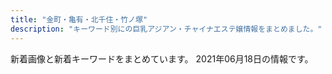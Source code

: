 ```yaml
---
title: "金町・亀有・北千住・竹ノ塚"
description: "キーワード別にの巨乳アジアン・チャイナエステ嬢情報をまとめました。"
---
```


新着画像と新着キーワードをまとめています。
2021年06月18日の情報です。

<DmmAffiliateIns />
<KeywordTable
  shops={
    [
    {
        "keywords": {
            "91": 1,
            "G": 1,
            "84": 1,
            "E": 2,
            "C": 4,
            "90": 3,
            "89": 1,
            "85": 3
        },
        "url": "http://spring02.est888.com/",
        "img_links": [
            "http://spring02.est888.com/css/nav/nav-003.png",
            "http://spring02.est888.com/css/staff/staff01.png",
            "http://spring02.est888.com/css/staff/staff010-a.png",
            "http://spring02.est888.com/css/staff/staff01-a.png",
            "http://spring02.est888.com/css/tel.png",
            "http://spring02.est888.com/css/nav/nav-006.png",
            "http://spring02.est888.com/css/staff/staff03.png",
            "http://spring02.est888.com/css/staff/staff0008.png",
            "http://spring02.est888.com/css/staff/staff005-b.png",
            "http://spring02.est888.com/css/staff/staff010-b.png",
            "http://spring02.est888.com/css/staff/staff09-a.png",
            "http://spring02.est888.com/css/top02-left.png",
            "http://spring02.est888.com/css/top003.png",
            "http://spring02.est888.com/css/staff/staff005-a.png",
            "http://spring02.est888.com/css/staff/staff12-b.png",
            "http://spring02.est888.com/css/staff/staff11-b.png",
            "http://spring02.est888.com/css/staff/staff04.png",
            "http://spring02.est888.com/css/nav/nav-002.png",
            "http://spring02.est888.com/css/staff/staff12.png",
            "http://spring02.est888.com/css/staff/staff12-a.png",
            "http://spring02.est888.com/css/staff/staff003-b.png",
            "http://spring02.est888.com/css/staff/staff09-b.png",
            "http://spring02.est888.com/css/staff/staff09.png",
            "http://spring02.est888.com/css/staff/staff01-b.png",
            "http://spring02.est888.com/css/staff/staff008-b.png",
            "http://spring02.est888.com/css/top04.png",
            "http://spring02.est888.com/css/staff/staff11-a.png",
            "http://spring02.est888.com/css/nav/nav-004.png",
            "http://spring02.est888.com/css/staff/staff11.png",
            "http://spring02.est888.com/css/staff/staff03-a.png",
            "http://spring02.est888.com/css/nav/nav-001.png",
            "http://spring02.est888.com/css/nav/nav-005.png",
            "http://spring02.est888.com/css/top01.png",
            "http://spring02.est888.com/css/osusume01.png",
            "http://spring02.est888.com/css/staff/staff005.png",
            "http://spring02.est888.com/css/staff/staff04-a.png",
            "http://spring02.est888.com/css/staff/staff04-b.png",
            "http://spring02.est888.com/css/staff/staff010.png"
        ],
        "name": "Spring-\u30b9\u30d7\u30ea\u30f3\u30b0-",
        "station": "\u7dbe\u702c\u99c5\u897f\u53e3"
    },
    {
        "img_links": [
            "http://esthe-aroma.biz/img/cg041.jpg",
            "http://esthe-aroma.biz/img/acct.jpg",
            "http://esthe-aroma.biz/img/cg05.jpg",
            "http://esthe-aroma.biz/img/m01.jpg",
            "http://esthe-aroma.biz/img/m05a.jpg",
            "http://esthe-aroma.biz/img/cg06.jpg",
            "http://esthe-aroma.biz/img/m06.jpg",
            "http://esthe-aroma.biz/img/cg07.jpg",
            "http://esthe-aroma.biz/img/m03.jpg",
            "http://esthe-aroma.biz/img/fla02.jpg",
            "http://esthe-aroma.biz/img/m01a.jpg",
            "http://esthe-aroma.biz/img/cg03.jpg",
            "http://esthe-aroma.biz/img/cg01.jpg",
            "http://esthe-aroma.biz/img/cg09.jpg",
            "http://esthe-aroma.biz/img/cg101.jpg",
            "http://esthe-aroma.biz/img/m02.jpg",
            "http://esthe-aroma.biz/img/no.png",
            "http://esthe-aroma.biz/img/m02a.jpg",
            "http://esthe-aroma.biz/img/top.jpg",
            "http://esthe-aroma.biz/img/cg02.jpg",
            "http://esthe-aroma.biz/img/tr01.jpg",
            "http://esthe-aroma.biz/img/cg10.jpg",
            "http://esthe-aroma.biz/img/fla01.jpg",
            "http://esthe-aroma.biz/img/ff.jpg",
            "http://esthe-aroma.biz/img/m05.jpg",
            "http://esthe-aroma.biz/img/cg011.jpg",
            "http://esthe-aroma.biz/img/m03a.jpg",
            "http://esthe-aroma.biz/img/syst.jpg",
            "http://esthe-aroma.biz/img/stal.jpg",
            "http://esthe-aroma.biz/img/cg021.jpg",
            "http://esthe-aroma.biz/img/m04.jpg",
            "http://esthe-aroma.biz/img/fla03.jpg",
            "http://esthe-aroma.biz/img/cg04.jpg",
            "http://esthe-aroma.biz/img/tr02.jpg"
        ],
        "station": "JR\u91d1\u753a\u99c5\u5317\u53e3",
        "url": "http://esthe-aroma.biz/",
        "name": "Sakura",
        "keywords": {
            "88": 4,
            "D": 18,
            "86": 14
        }
    },
    {
        "img_links": [
            "http://iyasinobara.oks.bz/images/s_shedule.jpg",
            "http://iyasinobara.oks.bz/images/mobile.jpg",
            "http://iyasinobara.oks.bz/images/room2.jpg",
            "http://iyasinobara.oks.bz/images/s_news.jpg",
            "http://iyasinobara.oks.bz/images/room1.jpg",
            "http://iyasinobara.oks.bz/photos/sites/36/2020/02/2020021401252254.jpg",
            "http://iyasinobara.oks.bz/images/room4.jpg",
            "http://iyasinobara.oks.bz/images/s_staff.jpg",
            "http://iyasinobara.oks.bz/photos/sites/36/2020/11/2020112101523963.jpg",
            "http://iyasinobara.oks.bz/photos/sites/36/2021/06/2021061008395550.jpg",
            "http://iyasinobara.oks.bz/images/room3.jpg",
            "http://iyasinobara.oks.bz/photos/sites/36/2021/03/2021030303232197.jpg",
            "http://iyasinobara.oks.bz/images/top.jpg"
        ],
        "station": "JR\u91d1\u753a\u99c5\u5317\u53e3",
        "name": "\u7652\u3057\u306e\u8594\u8587",
        "url": "http://iyasinobara.oks.bz/",
        "keywords": {
            "F": 5,
            "82": 5,
            "83": 5,
            "90": 5,
            "D": 10,
            "C": 16,
            "85": 5
        }
    },
    {
        "img_links": [
            "https://moon-love.info/images/slider1/03.jpg",
            "https://moon-love.info/staffPhoto/b20200711151214.jpg",
            "https://moon-love.info/images/slider1/02.jpg",
            "https://moon-love.info/uploadfiles/images/campaignIyasiHealCom.jpg",
            "https://moon-love.info/images/slider1/01.jpg",
            "https://moon-love.info/images/mobile.jpg",
            "https://moon-love.info/js/sliderLine/slide_next.png",
            "https://moon-love.info/uploadfiles/Image/image.png",
            "https://moon-love.info/staffPhoto/s20200711151214.jpg",
            "https://moon-love.info/images/noImg.jpg",
            "https://moon-love.info/js/sliderLine/slide_prev.png",
            "https://moon-love.info/images/gallery1.png",
            "https://moon-love.info/staffPhoto/b20200527170611.jpg",
            "https://moon-love.info/images/returnBtn.png",
            "https://moon-love.info/staffPhoto/s20200527170611.jpg"
        ],
        "keywords": {
            "E": 2,
            "D": 1
        },
        "station": "\u5317\u5343\u4f4f\u99c5\u6771\u53e3",
        "name": "\u6cc9\u30fb\u3044\u305a\u307f",
        "url": "https://moon-love.info/"
    },
    {
        "img_links": [
            "http://ayase-ai.jpest.net/uploads//sites/33/2020/12/r4-1.png",
            "http://ayase-ai.jpest.net/uploads//sites/33/2021/01/g1.jpg",
            "http://ayase-ai.jpest.net/uploads//sites/33/2020/11/g1.jpg",
            "http://ayase-ai.jpest.net/uploads//sites/33/2020/11/m-top02-1.jpg",
            "http://ayase-ai.jpest.net/uploads//sites/33/2020/11/g4-225x300.jpg",
            "http://ayase-ai.jpest.net/uploads//sites/33/2020/12/shishu-2.png",
            "http://ayase-ai.jpest.net/uploads//sites/33/2020/12/mobile-1.jpg",
            "http://ayase-ai.jpest.net/uploads//sites/33/2020/11/g1-225x300.jpg",
            "http://ayase-ai.jpest.net/uploads//sites/33/2020/11/g2-225x300.jpg",
            "http://ayase-ai.jpest.net/uploads//sites/33/2020/12/ss.png",
            "http://ayase-ai.jpest.net/uploads//sites/33/2021/01/g1-225x300.jpg",
            "http://ayase-ai.jpest.net/uploads//sites/33/2020/12/r3-1.png",
            "http://ayase-ai.jpest.net/uploads//sites/33/2020/12/main_top.png",
            "http://ayase-ai.jpest.net/uploads//sites/33/2020/12/r2-1.png",
            "http://ayase-ai.jpest.net/uploads//sites/33/2020/12/main_bottom.png",
            "http://ayase-ai.jpest.net/uploads//sites/33/2020/12/r1.png",
            "http://ayase-ai.jpest.net/uploads//sites/33/2020/12/main_bottom-1.png",
            "http://ayase-ai.jpest.net/uploads//sites/33/2020/11/g6.jpg",
            "http://ayase-ai.jpest.net/uploads//sites/33/2020/11/g4.jpg",
            "http://ayase-ai.jpest.net/uploads//sites/33/2020/12/re.jpg",
            "http://ayase-ai.jpest.net/uploads//sites/33/2020/12/ma01-1.jpg",
            "http://ayase-ai.jpest.net/uploads//sites/33/2021/04/g1-225x300.jpg",
            "http://ayase-ai.jpest.net/uploads//sites/33/2020/11/g3-225x300.jpg",
            "http://ayase-ai.jpest.net/uploads//sites/33/2021/04/g1.jpg",
            "http://ayase-ai.jpest.net/uploads//sites/33/2020/11/g3.jpg",
            "http://ayase-ai.jpest.net/uploads//sites/33/2020/11/g6-225x300.jpg",
            "http://ayase-ai.jpest.net/uploads//sites/33/2020/12/main_top-1.png",
            "http://ayase-ai.jpest.net/uploads//sites/33/2020/11/g2.jpg",
            "http://ayase-ai.jpest.net/uploads//sites/33/2020/11/g5.jpg",
            "http://ayase-ai.jpest.net/uploads//sites/33/2020/11/g5-225x300.jpg"
        ],
        "station": "\u7dbe\u702c\u99c5\u6771\u53e3",
        "keywords": {},
        "url": "http://ayase-ai.jpest.net/",
        "name": "\u611b"
    },
    {
        "img_links": [
            "http://www.hi-msg.com/tulip/images/no.png",
            "http://www.hi-msg.com/tulip/images/fla.png",
            "http://www.hi-msg.com/tulip/images/fla-1.png",
            "http://www.hi-msg.com/tulip/images/botton.png",
            "http://www.hi-msg.com/tulip/images/fla-3.png"
        ],
        "name": "Tulip\uff5e\u30c1\u30e5\u30fc\u30ea\u30c3\u30d7",
        "station": "JR\u5357\u5343\u4f4f\u99c5\u5357\u53e3",
        "keywords": {},
        "url": "http://www.hi-msg.com/tulip/"
    },
    {
        "img_links": [
            "http://ningyo-hime.com/js/sliderLine/slide_prev.png",
            "http://ningyo-hime.com/staffPhoto/s20201230174356.jpg",
            "http://ningyo-hime.com/staffPhoto/s20200626161755.jpg",
            "http://ningyo-hime.com/staffPhoto/s20201212104914.jpg",
            "http://ningyo-hime.com/staffPhoto/b20191003141511.jpg",
            "http://ningyo-hime.com/staffPhoto/b20200905132814.jpg",
            "http://ningyo-hime.com/images/slider1/01.jpg",
            "http://ningyo-hime.com/staffPhoto/s20200630134438.jpg",
            "http://ningyo-hime.com/staffPhoto/b20200707192550.jpg",
            "http://ningyo-hime.com/staffPhoto/s20201212112712.jpg",
            "http://ningyo-hime.com/staffPhoto/s20201101082513.jpg",
            "http://ningyo-hime.com/staffPhoto/b20201212104914.jpg",
            "http://ningyo-hime.com/staffPhoto/b20201230174356.jpg",
            "http://ningyo-hime.com/staffPhoto/s20200707192550.jpg",
            "http://ningyo-hime.com/images/gallery1.png",
            "http://ningyo-hime.com/images/returnBtn.png",
            "http://ningyo-hime.com/images/slider1/03.jpg",
            "http://ningyo-hime.com/staffPhoto/s20200905132814.jpg",
            "http://ningyo-hime.com/images/mobile.jpg",
            "http://ningyo-hime.com/staffPhoto/b20200630134438.jpg",
            "http://ningyo-hime.com/js/sliderLine/slide_next.png",
            "http://ningyo-hime.com/staffPhoto/b20201101082513.jpg",
            "http://ningyo-hime.com/staffPhoto/b20200626161755.jpg",
            "http://ningyo-hime.com/uploadfiles/Image/campaignNingyoHimeCom2.jpg",
            "http://ningyo-hime.com/staffPhoto/b20201212112712.jpg",
            "http://ningyo-hime.com/staffPhoto/s20191003141511.jpg"
        ],
        "name": "\u4eba\u9b5a\u59eb",
        "keywords": {
            "C": 2,
            "D": 5,
            "84": 1
        },
        "url": "http://ningyo-hime.com/",
        "station": "\u7dbe\u702c\u99c5\u6771\u53e3"
    },
    {
        "keywords": {
            "86": 1,
            "F": 1,
            "88": 3,
            "85": 2,
            "D": 3,
            "C": 1,
            "83": 1,
            "E": 2
        },
        "station": "JR\u4e80\u6709\u99c5\u5357\u53e3",
        "url": "https://renren.tyo.cm/",
        "name": "Aroma RenRen",
        "img_links": [
            "https://renren.tyo.cm/images/sp_top.png",
            "https://renren.tyo.cm/images/acc2.jpg",
            "https://renren.tyo.cm/images/acc5.jpg",
            "https://renren.tyo.cm/photos/sites/41/2021/05/2021052004154256.jpg",
            "https://renren.tyo.cm/images/link_nav05.jpg",
            "https://renren.tyo.cm/photos/sites/41/2021/05/2021052004155091.jpg",
            "https://renren.tyo.cm/images/tit_pick.png",
            "https://renren.tyo.cm/images/acc4.jpg",
            "https://renren.tyo.cm/photos/sites/41/2021/05/2021052004153875.jpg",
            "https://renren.tyo.cm/photos/sites/41/2021/05/2021052004155822.jpg",
            "https://renren.tyo.cm/images/staff02.png",
            "https://renren.tyo.cm/images/acc1.jpg",
            "https://renren.tyo.cm/images/link_nav03.jpg",
            "https://renren.tyo.cm/photos/sites/41/2021/05/2021052004154611.jpg",
            "https://renren.tyo.cm/images/acc6.jpg",
            "https://renren.tyo.cm/images/staff01.png",
            "https://renren.tyo.cm/images/link_nav02.jpg",
            "https://renren.tyo.cm/images/link_nav04.jpg",
            "https://renren.tyo.cm/images/tit_link.png",
            "https://renren.tyo.cm/images/side_tel.jpg",
            "https://renren.tyo.cm/images/top.png",
            "https://renren.tyo.cm/images/side_mobile.jpg",
            "https://renren.tyo.cm/images/link_nav06.jpg",
            "https://renren.tyo.cm/images/link_nav01.jpg",
            "https://renren.tyo.cm/images/acc3.jpg",
            "https://renren.tyo.cm/images/tit_new.png",
            "https://renren.tyo.cm/photos/sites/41/2021/05/202105200415347.jpg",
            "https://renren.tyo.cm/images/end.png",
            "https://renren.tyo.cm/photos/sites/41/2021/05/2021052004155498.jpg"
        ]
    },
    {
        "name": "\u30e9\u30c3\u30ad\u30fc\u30b9\u30bf\u30fc",
        "keywords": {
            "D": 12,
            "C": 13,
            "86": 4,
            "87": 8
        },
        "url": "http://www.luckystar.esturl.com/",
        "img_links": [
            "http://www.luckystar.esturl.com/files/001.jpg",
            "http://www.luckystar.esturl.com/files/005-03.jpg",
            "http://www.luckystar.esturl.com/files/006.jpg",
            "http://www.luckystar.esturl.com/files/003.jpg",
            "http://www.luckystar.esturl.com/images/slider/1.jpg",
            "http://www.luckystar.esturl.com/files/007-03.jpg",
            "http://www.luckystar.esturl.com/files/007.jpg",
            "http://www.luckystar.esturl.com/files/002-02.jpg",
            "http://www.luckystar.esturl.com/files/005.jpg",
            "http://www.luckystar.esturl.com/files/006-02.jpg",
            "http://www.luckystar.esturl.com/img/tel.png",
            "http://www.luckystar.esturl.com/files/001-03.jpg",
            "http://www.luckystar.esturl.com/img/pickup.jpg",
            "http://www.luckystar.esturl.com/img/ttl_info.png",
            "http://www.luckystar.esturl.com/images/slider/3.jpg",
            "http://www.luckystar.esturl.com/files/006-03.jpg",
            "http://www.luckystar.esturl.com/files/001-02.jpg",
            "http://www.luckystar.esturl.com/img/goback.jpg",
            "http://www.luckystar.esturl.com/files/003-03.jpg",
            "http://www.luckystar.esturl.com/files/007-02.jpg",
            "http://www.luckystar.esturl.com/img/btn_blog.png",
            "http://www.luckystar.esturl.com/files/002-03.jpg",
            "http://www.luckystar.esturl.com/img/ttl_news.png",
            "http://www.luckystar.esturl.com/images/slider/2.jpg",
            "http://www.luckystar.esturl.com/files/002.jpg",
            "http://www.luckystar.esturl.com/files/003-02.jpg",
            "http://www.luckystar.esturl.com/files/005-02.jpg"
        ],
        "station": "JR\u4e80\u6709\u99c5\u5317\u53e3"
    },
    {
        "name": "\u96c5",
        "keywords": {
            "D": 6
        },
        "station": "JR\u91d1\u753a\u99c5\u5317\u53e3",
        "url": "http://esthe-massage.pink/",
        "img_links": [
            "http://esthe-massage.pink/images/cg3.jpg",
            "http://esthe-massage.pink/images/tb1.png",
            "http://esthe-massage.pink/images/compaign.jpg",
            "http://esthe-massage.pink/images/newface.jpg",
            "http://esthe-massage.pink/sp/images/teline.png",
            "http://esthe-massage.pink/sp/images/cg9.jpg",
            "http://esthe-massage.pink/sp/images/cg6.jpg",
            "http://esthe-massage.pink/images/line2.jpg",
            "http://esthe-massage.pink/sp/images/cg2.jpg",
            "http://esthe-massage.pink/images/top.png",
            "http://esthe-massage.pink/images/aboutus.jpg",
            "http://esthe-massage.pink/images/cg7.jpg",
            "http://esthe-massage.pink/images/cg2.jpg",
            "http://esthe-massage.pink/sp/images/tel.png",
            "http://esthe-massage.pink/sp/images/cg7.jpg",
            "http://esthe-massage.pink/images/staff_s.jpg",
            "http://esthe-massage.pink/images/pick.jpg",
            "http://esthe-massage.pink/images/staff_tit.jpg",
            "http://esthe-massage.pink/images/bb.png",
            "http://esthe-massage.pink/sp/images/top-img01.png",
            "http://esthe-massage.pink/sp/images/cg1.jpg",
            "http://esthe-massage.pink/images/cg1.jpg",
            "http://esthe-massage.pink/images/line.jpg",
            "http://esthe-massage.pink/images/end3.png",
            "http://esthe-massage.pink/sp/images/cg3.jpg",
            "http://esthe-massage.pink/sp/images/telb.png",
            "http://esthe-massage.pink/images/cg6.jpg",
            "http://esthe-massage.pink/images/cg9.jpg",
            "http://esthe-massage.pink/images/news.jpg",
            "http://esthe-massage.pink/images/mobile.jpg",
            "http://esthe-massage.pink/images/mobile1.jpg",
            "http://esthe-massage.pink/images/tb.png"
        ]
    },
    {
        "img_links": [
            "http://spring.est888.com/css/nav/nav-002.png",
            "http://spring.est888.com/css/staff/staff004.png",
            "http://spring.est888.com/css/staff/staff14-b.png",
            "http://spring.est888.com/css/top0000000003.jpg",
            "http://spring.est888.com/css/staff/staff17.png",
            "http://spring.est888.com/css/staff/staff010-a.png",
            "http://spring.est888.com/css/staff/staff010.png",
            "http://spring.est888.com/css/staff/staff14-a.png",
            "http://spring.est888.com/css/staff/staff001-a.png",
            "http://spring.est888.com/css/tel.png",
            "http://spring.est888.com/css/staff/staff012-a.png",
            "http://spring.est888.com/css/staff/staff16.png",
            "http://spring.est888.com/css/staff/staff0010-b.png",
            "http://spring.est888.com/css/nav/nav-003.png",
            "http://spring.est888.com/css/staff/staff012.png",
            "http://spring.est888.com/css/staff/staff001.png",
            "http://spring.est888.com/css/staff/staff16-a.png",
            "http://spring.est888.com/css/staff/staff14.png",
            "http://spring.est888.com/css/nav/nav-004.png",
            "http://spring.est888.com/css/staff/staff0005-a.png",
            "http://spring.est888.com/css/staff/staff004-b.png",
            "http://spring.est888.com/css/staff/staff17-a.png",
            "http://spring.est888.com/css/staff/staff17-b.png",
            "http://spring.est888.com/css/nav/nav-001.png",
            "http://spring.est888.com/css/staff/staff004-a.png",
            "http://spring.est888.com/css/nav/nav-006.png",
            "http://spring.est888.com/css/staff/staff16-b.png",
            "http://spring.est888.com/css/staff/staff13-a.png",
            "http://spring.est888.com/css/staff/staff13.png",
            "http://spring.est888.com/css/staff/staff012-b.png",
            "http://spring.est888.com/css/staff/staff001-b.png",
            "http://spring.est888.com/css/staff/staff11-b.png",
            "http://spring.est888.com/css/staff/staff11-a.png",
            "http://spring.est888.com/css/nav/nav-005.png",
            "http://spring.est888.com/css/staff/staff11.png",
            "http://spring.est888.com/css/staff/staff0005-b.png",
            "http://spring.est888.com/css/top001.png",
            "http://spring.est888.com/css/staff/staff0005.png"
        ],
        "url": "http://spring.est888.com/",
        "station": "JR\u91d1\u753a\u99c5\u5317\u53e3",
        "name": "Spring \uff5e\u30b9\u30d7\u30ea\u30f3\u30b0\uff5e",
        "keywords": {
            "C": 3,
            "85": 2,
            "89": 1,
            "E": 1,
            "91": 1,
            "84": 1,
            "90": 5,
            "D": 3
        }
    },
    {
        "img_links": [
            "http://aroma-heal.com/img/sys1.png",
            "http://aroma-heal.com/staff/mimi/01.jpg",
            "http://aroma-heal.com/img/t-a.jpg",
            "http://aroma-heal.com/staff/aoi/01.jpg",
            "http://aroma-heal.com/img/botton.jpg",
            "http://aroma-heal.com/img/cam.jpg",
            "http://aroma-heal.com/img/pic.jpg",
            "http://aroma-heal.com/img/t-r.jpg",
            "http://aroma-heal.com/img/info.jpg",
            "http://aroma-heal.com/img/sysetc.png",
            "http://aroma-heal.com/img/t-s.jpg",
            "http://aroma-heal.com/img/add.jpg",
            "http://aroma-heal.com/img/tit.jpg",
            "http://aroma-heal.com/staff/yuki/01.jpg",
            "http://aroma-heal.com/img/t-o.jpg",
            "http://aroma-heal.com/img/sys3.png",
            "http://aroma-heal.com/img/adrs.jpg",
            "http://aroma-heal.com/img/sys2.png",
            "http://aroma-heal.com/img/tel.jpg",
            "http://aroma-heal.com/img/sys4.png",
            "http://aroma-heal.com/img/t-t.jpg",
            "http://aroma-heal.com/img/pc.jpg",
            "http://aroma-heal.com/img/paypay.png"
        ],
        "url": "http://aroma-heal.com/",
        "name": "\u7f8e\u5802",
        "keywords": {},
        "station": "JR\u5317\u5343\u4f4f\u99c5\u6771\u53e3"
    },
    {
        "url": "https://white.tyo.cm/",
        "station": "JR\u4e80\u6709\u99c5\u5317\u53e3",
        "keywords": {},
        "img_links": [],
        "name": "W\u30fb\u30db\u30ef\u30a4\u30c8"
    },
    {
        "img_links": [
            "http://iris.este.work/news.jpg",
            "http://iris.este.work/2/uploadimg/1610606533.jpg",
            "http://iris.este.work/sys1.jpg",
            "http://iris.este.work/sys2.jpg",
            "http://iris.este.work/2/uploadimg/1597806778.jpg",
            "http://iris.este.work/2/uploadimg/1604372331.jpg",
            "http://iris.este.work/2/uploadimg/1610606666.jpg",
            "http://iris.este.work/2/uploadimg/1591787978.jpg",
            "http://iris.este.work/2/uploadimg/1587527512.jpg",
            "http://iris.este.work/s1.png",
            "http://iris.este.work/2/uploadimg/1597642441.jpeg",
            "http://iris.este.work/2/uploadimg/1607661251.jpg",
            "http://iris.este.work/head.jpg",
            "http://iris.este.work/int1.png",
            "http://iris.este.work/2/uploadimg/1587527299.jpg",
            "http://iris.este.work/staff_t.jpg",
            "http://iris.este.work/2/uploadimg/1615527059.jpeg"
        ],
        "keywords": {
            "90": 1,
            "84": 1,
            "C": 2,
            "85": 3,
            "87": 1,
            "D": 4,
            "83": 1,
            "E": 2,
            "86": 3
        },
        "name": "IRIS \uff5e\u30a2\u30a4\u30ea\u30b9\uff5e",
        "url": "http://iris.este.work/",
        "station": "JR\u5317\u5343\u4f4f\u99c5\u6771\u53e3"
    },
    {
        "url": "http://kenkounoie-umejima.este88.com/",
        "name": "\u5065\u5eb7\u306e\u5bb6",
        "keywords": {},
        "station": "\u6885\u5cf6\u99c5",
        "img_links": [
            "http://kenkounoie-umejima.este88.com/gals/kiki1.jpg",
            "http://kenkounoie-umejima.este88.com/i/sp02.jpg",
            "http://kenkounoie-umejima.este88.com/images/acc2.jpg",
            "http://kenkounoie-umejima.este88.com/gals/mimi1.jpg",
            "http://kenkounoie-umejima.este88.com/images/acc1.jpg",
            "http://kenkounoie-umejima.este88.com/images/acc4.jpg",
            "http://kenkounoie-umejima.este88.com/images/img3.jpg",
            "http://kenkounoie-umejima.este88.com/gals/ai1.jpg",
            "http://kenkounoie-umejima.este88.com/gals/risa1.jpg",
            "http://kenkounoie-umejima.este88.com/gals/emi1.jpg",
            "http://kenkounoie-umejima.este88.com/gals/rika1.jpg",
            "http://kenkounoie-umejima.este88.com/images/acc3.jpg",
            "http://kenkounoie-umejima.este88.com/images/acc5.jpg",
            "http://kenkounoie-umejima.este88.com/images/img2.jpg",
            "http://kenkounoie-umejima.este88.com/images/qr.jpg",
            "http://kenkounoie-umejima.este88.com/images/img4.jpg",
            "http://kenkounoie-umejima.este88.com/images/info.png",
            "http://kenkounoie-umejima.este88.com/images/img1.jpg",
            "http://kenkounoie-umejima.este88.com/gals/akane1.jpg"
        ]
    },
    {
        "url": "http://www.yurikago-massage.work/",
        "station": "JR\u91d1\u753a\u99c5\u5317\u53e3",
        "img_links": [
            "http://www.yurikago-massage.work/img/sta6.jpg",
            "http://www.yurikago-massage.work/img/st9.jpg",
            "http://www.yurikago-massage.work/img/sta11.jpg",
            "http://www.yurikago-massage.work/img/mo.png",
            "http://www.yurikago-massage.work/img/fla-2.jpg",
            "http://www.yurikago-massage.work/img/st8.jpg",
            "http://www.yurikago-massage.work/img/st11.jpg",
            "http://www.yurikago-massage.work/img/fla-1.jpg",
            "http://www.yurikago-massage.work/img/st6.jpg",
            "http://www.yurikago-massage.work/img/sta8.jpg",
            "http://www.yurikago-massage.work/img/sta9.jpg",
            "http://www.yurikago-massage.work/img/sta7.jpg",
            "http://www.yurikago-massage.work/img/botton.jpg",
            "http://www.yurikago-massage.work/img/sta10.jpg",
            "http://www.yurikago-massage.work/img/st10.jpg",
            "http://www.yurikago-massage.work/img/st09.jpg",
            "http://www.yurikago-massage.work/img/st12.jpg",
            "http://www.yurikago-massage.work/img/st13.jpg",
            "http://www.yurikago-massage.work/img/sta13.jpg",
            "http://www.yurikago-massage.work/img/st7.jpg",
            "http://www.yurikago-massage.work/img/sta12.jpg",
            "http://www.yurikago-massage.work/img/nos.jpg"
        ],
        "name": "\u3086\u308a\u304b\u3054",
        "keywords": {
            "F": 4,
            "87": 4,
            "85": 8,
            "D": 14,
            "C": 15,
            "E": 4,
            "88": 4,
            "86": 6
        }
    },
    {
        "url": "http://manzoku666.ests.jp/",
        "keywords": {},
        "img_links": [],
        "name": "\u82b1\u6d77",
        "station": "JR\u4e80\u6709\u99c5\u5317\u53e3"
    },
    {
        "url": "http://kokoroan.jps.cm/",
        "img_links": [
            "http://kokoroan.jps.cm/photos/sites/31/2021/03/2021032316250291.jpg",
            "http://kokoroan.jps.cm/images/staff_line.jpg",
            "http://kokoroan.jps.cm/photos/sites/31/2021/03/2021032316410890.jpg",
            "http://kokoroan.jps.cm/images/room1.jpg",
            "http://kokoroan.jps.cm/photos/sites/31/2021/04/2021041913212424.jpg",
            "http://kokoroan.jps.cm/photos/sites/31/2021/03/2021032515025450.jpg",
            "http://kokoroan.jps.cm/images/ser4.jpg",
            "http://kokoroan.jps.cm/photos/sites/31/2021/03/2021032515024847.jpg",
            "http://kokoroan.jps.cm/images/ser2.jpg",
            "http://kokoroan.jps.cm/images/room4.jpg",
            "http://kokoroan.jps.cm/images/ser3.jpg",
            "http://kokoroan.jps.cm/images/room2.jpg",
            "http://kokoroan.jps.cm/images/girl-z2.jpg",
            "http://kokoroan.jps.cm/images/room3.jpg",
            "http://kokoroan.jps.cm/images/ser1.jpg",
            "http://kokoroan.jps.cm/images/ser5.jpg",
            "http://kokoroan.jps.cm/photos/sites/31/2021/04/2021041913212572.jpg",
            "http://kokoroan.jps.cm/images/top.jpg",
            "http://kokoroan.jps.cm/images/end.jpg",
            "http://kokoroan.jps.cm/images/mobile.jpg",
            "http://kokoroan.jps.cm/images/mobile2.jpg",
            "http://kokoroan.jps.cm/images/service_line.jpg",
            "http://kokoroan.jps.cm/images/bj3.jpg",
            "http://kokoroan.jps.cm/images/girl-z1.jpg"
        ],
        "keywords": {
            "86": 2,
            "C": 11,
            "D": 3,
            "87": 1
        },
        "name": "\u5922\u306e\u5bb6",
        "station": "\u7af9\u30ce\u585a\u99c5\u6771\u53e3"
    },
    {
        "url": "http://raku.est888.com/",
        "img_links": [
            "http://raku.est888.com/css/nav/nav-002.jpg",
            "http://raku.est888.com/css/staff/staff00001-a.png",
            "http://raku.est888.com/css/staff/staff01-a.png",
            "http://raku.est888.com/css/nav/nav-004.jpg",
            "http://raku.est888.com/css/tel.png",
            "http://raku.est888.com/css/nav/nav-001.jpg",
            "http://raku.est888.com/css/osusume001.jpg",
            "http://raku.est888.com/css/staff/staff0002-a.png",
            "http://raku.est888.com/css/nav/nav-003.jpg",
            "http://raku.est888.com/css/top02-left.png",
            "http://raku.est888.com/css/cam00001.jpg",
            "http://raku.est888.com/css/nav/nav-006.jpg",
            "http://raku.est888.com/css/nav/nav-005.jpg"
        ],
        "station": "JR\u91d1\u753a\u99c5\u5317\u53e3",
        "name": "\u697d",
        "keywords": {
            "C": 2,
            "89": 1,
            "D": 1,
            "87": 2
        }
    },
    {
        "keywords": {
            "87": 12,
            "84": 12,
            "D": 120,
            "86": 48,
            "85": 48
        },
        "name": "\u9e97",
        "url": "http://urara.tyo.cm/",
        "img_links": [
            "http://urara.tyo.cm/photos/sites/5/2020/11/2020112706272440.jpg",
            "http://urara.tyo.cm/photos/sites/5/2020/07/2020072904152344.jpg",
            "http://urara.tyo.cm/photos/sites/5/2020/08/2020082101302071.jpg",
            "http://urara.tyo.cm/images/ico02.png",
            "http://urara.tyo.cm/images/slider02.png",
            "http://urara.tyo.cm/images/tit_info01.png",
            "http://urara.tyo.cm/images/tit_staff01.png",
            "http://urara.tyo.cm/images/slider01.png",
            "http://urara.tyo.cm/photos/sites/5/2020/07/2020072904152438.jpg",
            "http://urara.tyo.cm/images/tit_staff02.png",
            "http://urara.tyo.cm/photos/sites/5/2020/09/2020091508111353.jpg",
            "http://urara.tyo.cm/images/link_nav03.png",
            "http://urara.tyo.cm/photos/sites/5/2021/06/2021060107130435.jpg",
            "http://urara.tyo.cm/images/link_nav04.png",
            "http://urara.tyo.cm/images/link_nav01.png",
            "http://urara.tyo.cm/images/tit_info02.png",
            "http://urara.tyo.cm/photos/sites/5/2020/07/2020072904152581.jpg",
            "http://urara.tyo.cm/images/link_nav06.png",
            "http://urara.tyo.cm/images/top.png",
            "http://urara.tyo.cm/images/pagetop.png",
            "http://urara.tyo.cm/images/link_nav05.png",
            "http://urara.tyo.cm/images/bg_infotit.png",
            "http://urara.tyo.cm/photos/sites/5/2020/07/2020072904152474.jpg",
            "http://urara.tyo.cm/photos/sites/5/2021/06/2021060107130367.jpg",
            "http://urara.tyo.cm/images/slider03.png",
            "http://urara.tyo.cm/photos/sites/5/2021/02/2021021804210413.jpg",
            "http://urara.tyo.cm/images/link_nav02.png"
        ],
        "station": "JR\u91d1\u753a\u99c5\u5317\u53e3"
    },
    {
        "station": "JR\u91d1\u753a\u99c5\u5317\u53e3",
        "keywords": {
            "D": 36,
            "88": 9,
            "89": 9,
            "C": 15,
            "86": 27,
            "90": 9,
            "85": 9,
            "87": 9
        },
        "url": "https://lush.jpn.vin/",
        "img_links": [
            "https://lush.jpn.vin/photos/sites/6/2021/02/2021021804400223.jpg",
            "https://lush.jpn.vin/images/tit_staff.jpg",
            "https://lush.jpn.vin/photos/sites/6/2020/12/2020121402082025.jpg",
            "https://lush.jpn.vin/photos/sites/6/2021/01/2021011906135643.jpg",
            "https://lush.jpn.vin/images/room2.jpg",
            "https://lush.jpn.vin/photos/sites/6/2020/12/2020121402072787.jpg",
            "https://lush.jpn.vin/images/side_mobile.png",
            "https://lush.jpn.vin/photos/sites/6/2020/12/2020121402091934.jpg",
            "https://lush.jpn.vin/images/room3.jpg",
            "https://lush.jpn.vin/images/rb.png",
            "https://lush.jpn.vin/photos/sites/6/2021/01/2021012905303514.jpg",
            "https://lush.jpn.vin/photos/sites/6/2020/12/202012140206371.jpg",
            "https://lush.jpn.vin/images/tit_news.png",
            "https://lush.jpn.vin/images/border-bottom.png",
            "https://lush.jpn.vin/photos/sites/6/2021/05/202105260132415.jpg",
            "https://lush.jpn.vin/images/girl.png",
            "https://lush.jpn.vin/images/room1.jpg",
            "https://lush.jpn.vin/images/top.png",
            "https://lush.jpn.vin/images/end.jpg",
            "https://lush.jpn.vin/images/bg_comend.jpg",
            "https://lush.jpn.vin/images/lb.png",
            "https://lush.jpn.vin/images/room4.jpg",
            "https://lush.jpn.vin/images/tit_pick.jpg"
        ],
        "name": "\u30e9\u30c3\u30b7\u30e5"
    },
    {
        "keywords": {
            "87": 3,
            "86": 3
        },
        "url": "http://esthe-aroma.xyz/",
        "img_links": [
            "http://esthe-aroma.xyz/images/home_002.png",
            "http://esthe-aroma.xyz/images/info.png",
            "http://esthe-aroma.xyz/images/main1.jpg",
            "http://esthe-aroma.xyz/images/header3.png",
            "http://esthe-aroma.xyz/images/main-sp.jpg",
            "http://esthe-aroma.xyz/images/home.png",
            "http://esthe-aroma.xyz/images/link.png",
            "http://esthe-aroma.xyz/images/cg02.jpg",
            "http://esthe-aroma.xyz/images/esthe3.jpg",
            "http://esthe-aroma.xyz/images/staff.png",
            "http://esthe-aroma.xyz/images/esthe1.jpg",
            "http://esthe-aroma.xyz/images/friend.png",
            "http://esthe-aroma.xyz/images/blog_002.png",
            "http://esthe-aroma.xyz/images/esthe2.jpg",
            "http://esthe-aroma.xyz/images/acc.jpg",
            "http://esthe-aroma.xyz/images/clear.png",
            "http://esthe-aroma.xyz/images/cg01.jpg",
            "http://esthe-aroma.xyz/images/gallery.png",
            "http://esthe-aroma.xyz/images/acc1.jpg"
        ],
        "name": "\u5927\u5bb6\u65cf",
        "station": "\u7af9\u30ce\u585a\u99c5\u6771\u53e3"
    },
    {
        "name": "\u7e01",
        "station": "\u897f\u65b0\u4e95\u99c5\u897f\u53e3",
        "img_links": [
            "http://rakuen.ies.fun/images/info.jpg",
            "http://rakuen.ies.fun/images/s3.jpg",
            "http://rakuen.ies.fun/images/s_staff.png",
            "http://rakuen.ies.fun/images/tel.jpg",
            "http://rakuen.ies.fun/images/s_link.png",
            "http://rakuen.ies.fun/photos/sites/40/2021/05/2021053105040766.jpg",
            "http://rakuen.ies.fun/photos/sites/40/2021/05/2021053105040853.jpg",
            "http://rakuen.ies.fun/images/room3.jpg",
            "http://rakuen.ies.fun/photos/sites/40/2021/05/2021053105040626.jpg",
            "http://rakuen.ies.fun/images/room4.jpg",
            "http://rakuen.ies.fun/images/s_news.jpg",
            "http://rakuen.ies.fun/images/room2.jpg",
            "http://rakuen.ies.fun/images/mobile.jpg",
            "http://rakuen.ies.fun/photos/sites/40/2021/05/2021053105040675.jpg",
            "http://rakuen.ies.fun/images/info2.jpg",
            "http://rakuen.ies.fun/images/room1.jpg"
        ],
        "url": "http://rakuen.ies.fun/",
        "keywords": {
            "87": 5,
            "D": 20,
            "83": 5,
            "85": 10
        }
    },
    {
        "img_links": [
            "http://angela.esjp.xyz/girl/6.jpg",
            "http://angela.esjp.xyz/images/newsbg.png",
            "http://angela.esjp.xyz/images/tel_footer.png",
            "http://angela.esjp.xyz/images/staff_bg.png",
            "http://angela.esjp.xyz/images/nophotos.jpg",
            "http://angela.esjp.xyz/images/roomimg/photo02.jpg",
            "http://angela.esjp.xyz/images/mobile_bg.png",
            "http://angela.esjp.xyz/girl/1.jpg",
            "http://angela.esjp.xyz/images/topbg.jpg",
            "http://angela.esjp.xyz/girl/2.jpg",
            "http://angela.esjp.xyz/images/pickup_line.png",
            "http://angela.esjp.xyz/girl/3.jpg",
            "http://angela.esjp.xyz/girl/5.jpg",
            "http://angela.esjp.xyz/girl/4.jpg",
            "http://angela.esjp.xyz/images/roomimg/photo01.jpg"
        ],
        "station": "\u7dbe\u702c\u99c5\u6771\u53e3",
        "url": "http://angela.esjp.xyz/",
        "name": "Angela \u30a2\u30f3\u30b8\u30a7\u30e9",
        "keywords": {}
    },
    {
        "station": "\u7dbe\u702c\u99c5",
        "keywords": {},
        "img_links": [],
        "url": "https://heart-peace.business.site/",
        "name": "heart Peace \uff5e\u30cf\u30fc\u30c8\u30d4\u30fc\u30b9\uff5e"
    },
    {
        "keywords": {
            "\u30bb\u30af\u30b7\u30fc": 4,
            "G": 5
        },
        "station": "\u7dbe\u702c\u99c5\u6771\u53e3",
        "img_links": [
            "http://youfirstesthe.com/upload/girl/img02/img1_0015.jpg",
            "http://youfirstesthe.com/upload/girl/img02/img1_0020.jpg",
            "http://youfirstesthe.com/images/top/ranking02.png",
            "http://youfirstesthe.com/upload/girl/img02/img1_0014.jpg",
            "http://youfirstesthe.com/upload/girl/img03/img2_0029.jpg",
            "http://youfirstesthe.com/upload/girl/img02/img1_0016.jpg",
            "http://youfirstesthe.com/images/top/ranking03.png",
            "http://youfirstesthe.com/images/top/pickup_box.png",
            "http://youfirstesthe.com/upload/girl/img03/img1_0007.jpg",
            "http://youfirstesthe.com/upload/girl/img03/img1_0021.jpg",
            "http://youfirstesthe.com/upload/girl/img02/img1_0027.jpg",
            "http://youfirstesthe.com/upload/girl/img02/img1_0008.jpg",
            "http://youfirstesthe.com/upload/girl/img03/img2_0019.jpg",
            "http://youfirstesthe.com/upload/girl/img03/img3_0020.jpg",
            "http://youfirstesthe.com/upload/girl/img03/img2_0016.jpg",
            "http://youfirstesthe.com/upload/girl/img03/img5_0008.jpg",
            "http://youfirstesthe.com/upload/board/img_1558501433.jpg",
            "http://youfirstesthe.com/images/top/ranking01.png",
            "http://youfirstesthe.com/upload/girl/img02/img1_0003.jpg",
            "http://youfirstesthe.com/images/common/tel.png",
            "http://youfirstesthe.com/images/top/news.png",
            "http://youfirstesthe.com/upload/girl/img03/img3_0007.jpg",
            "http://youfirstesthe.com/upload/girl/img03/img2_0028.jpg",
            "http://youfirstesthe.com/upload/board/img_1601452249.jpg",
            "http://youfirstesthe.com/upload/girl/img03/img1_0026.jpg",
            "http://youfirstesthe.com/upload/girl/img02/img1_0019.jpg",
            "http://youfirstesthe.com/upload/girl/img02/img1_0029.jpg",
            "http://youfirstesthe.com/upload/girl/img03/img1_0029.jpg",
            "http://youfirstesthe.com/upload/girl/img02/img1_0004.jpg",
            "http://youfirstesthe.com/upload/girl/img03/img2_0008.jpg",
            "http://youfirstesthe.com/upload/girl/img02/img1_0007.jpg",
            "http://youfirstesthe.com/upload/girl/img03/img1_0008.jpg",
            "http://youfirstesthe.com/upload/girl/img03/img3_0003.jpg",
            "http://youfirstesthe.com/upload/girl/img03/img3_0008.jpg",
            "http://youfirstesthe.com/upload/board/img_1616074420.jpg",
            "http://youfirstesthe.com/upload/girl/img03/img1_0027.jpg",
            "http://youfirstesthe.com/upload/girl/img03/img1_0016.jpg",
            "http://youfirstesthe.com/upload/girl/img03/img1_0028.jpg",
            "http://youfirstesthe.com/upload/board/img_1555924960.jpg",
            "http://youfirstesthe.com/upload/girl/img03/img2_0014.jpg",
            "http://youfirstesthe.com/upload/girl/img03/img2_0003.jpg",
            "http://youfirstesthe.com/upload/board/img_1600470945.jpg",
            "http://youfirstesthe.com/upload/girl/img02/img1_0026.jpg",
            "http://youfirstesthe.com/upload/girl/img03/img1_0004.jpg",
            "http://youfirstesthe.com/upload/girl/img03/img1_0019.jpg",
            "http://youfirstesthe.com/upload/girl/img03/img1_0003.jpg",
            "http://youfirstesthe.com/upload/girl/img03/img2_0007.jpg",
            "http://youfirstesthe.com/images/common/main_txt_corona.jpg",
            "http://youfirstesthe.com/images/top/list_btn.png",
            "http://youfirstesthe.com/upload/girl/img03/img4_0008.jpg",
            "http://youfirstesthe.com/upload/board/img_1616074473.jpg",
            "http://youfirstesthe.com/upload/girl/img03/img2_0020.jpg",
            "http://youfirstesthe.com/upload/girl/img03/img1_0015.jpg",
            "http://youfirstesthe.com/upload/girl/img02/img1_0021.jpg",
            "http://youfirstesthe.com/upload/girl/img02/img1_0028.jpg",
            "http://youfirstesthe.com/upload/girl/img03/img1_0020.jpg",
            "http://youfirstesthe.com/upload/girl/img03/img1_0014.jpg",
            "http://youfirstesthe.com/upload/girl/img03/img4_0007.jpg"
        ],
        "name": "You First*\u30e6\u30fc\u30d5\u30a1\u30fc\u30b9\u30c8",
        "url": "http://youfirstesthe.com/"
    },
    {
        "url": "http://bananokoi.ies.bz/",
        "keywords": {},
        "img_links": [],
        "station": "\u7dbe\u702c\u99c5\u6771\u53e3",
        "name": "\u82b1\u306e\u604b"
    },
    {
        "name": "\u5065\u6b32",
        "url": "http://www.kenyoku.work/",
        "keywords": {},
        "station": "JR\u91d1\u753a\u99c5\u5317\u53e3",
        "img_links": [
            "http://www.kenyoku.work/images/4.jpg",
            "http://www.kenyoku.work/images/1.jpg",
            "http://www.kenyoku.work/images/head.jpg",
            "http://www.kenyoku.work/images/staff_t.jpg",
            "http://www.kenyoku.work/images/b1.jpg",
            "http://www.kenyoku.work/img/risa1.jpg",
            "http://www.kenyoku.work/images/news.jpg",
            "http://www.kenyoku.work/images/2.jpg",
            "http://www.kenyoku.work/images/s1.png",
            "http://www.kenyoku.work/img/hana1.jpg",
            "http://www.kenyoku.work/images/3.jpg",
            "http://www.kenyoku.work/images/int1.png",
            "http://www.kenyoku.work/images/sys.jpg",
            "http://www.kenyoku.work/images/mobile.jpg",
            "http://www.kenyoku.work/images/b2.jpg",
            "http://www.kenyoku.work/images/int2.png",
            "http://www.kenyoku.work/images/interior_t.jpg",
            "http://www.kenyoku.work/img/ami1.jpg",
            "http://www.kenyoku.work/img/miki1.jpg",
            "http://www.kenyoku.work/images/info.png"
        ]
    },
    {
        "img_links": [
            "http://relax-esthe.tokyo/css/staff/staff05.png",
            "http://relax-esthe.tokyo/css/staff/staff01.png",
            "http://relax-esthe.tokyo/css/staff/staff02.png",
            "http://relax-esthe.tokyo/css/m-top02.jpg",
            "http://relax-esthe.tokyo/css/m-head1.jpg",
            "http://relax-esthe.tokyo/css/m-left.jpg",
            "http://relax-esthe.tokyo/css/staff/staff09.png",
            "http://relax-esthe.tokyo/images/call.png",
            "http://relax-esthe.tokyo/css/m-top-right01.jpg",
            "http://relax-esthe.tokyo/css/staff/staff07.png",
            "http://relax-esthe.tokyo/css/m-top-right04.jpg",
            "http://relax-esthe.tokyo/css/m-yejiao.jpg",
            "http://relax-esthe.tokyo/css/m-top-right03.jpg",
            "http://relax-esthe.tokyo/css/staff/staff06.png",
            "http://relax-esthe.tokyo/css/m-right.jpg",
            "http://relax-esthe.tokyo/css/staff/staff0n.png",
            "http://relax-esthe.tokyo/css/staff/staff03.png",
            "http://relax-esthe.tokyo/css/top-left01.jpg",
            "http://relax-esthe.tokyo/css/m-top-right02.jpg"
        ],
        "name": "Amor-\u30a2\u30e2\u30fc\u30eb-",
        "keywords": {},
        "station": "\u6885\u5cf6\u99c5",
        "url": "http://relax-esthe.tokyo/"
    },
    {
        "img_links": [
            "http://www.maria0228.com/img/mina.jpg",
            "http://www.maria0228.com/img/yuri.jpg",
            "http://www.maria0228.com/img/4.jpg",
            "http://www.maria0228.com/img/ayumi.jpg",
            "http://www.maria0228.com/img/nana.jpg",
            "http://www.maria0228.com/img/1.jpg",
            "http://www.maria0228.com/img/3.jpg",
            "http://www.maria0228.com/img/5.jpg",
            "http://www.maria0228.com/img/danni.jpg",
            "http://www.maria0228.com/img/2.jpg",
            "http://www.maria0228.com/img/7.jpg",
            "http://www.maria0228.com/img/6.jpg",
            "http://www.maria0228.com/img/erika.jpg",
            "http://www.maria0228.com/img/aya.jpg"
        ],
        "name": "\u7652\u3057\u306e\u5bb6",
        "url": "http://www.maria0228.com/",
        "station": "JR\u4e80\u6709\u99c5\u5317\u53e3",
        "keywords": {}
    },
    {
        "img_links": [
            "http://massage-esthe.red/images/staff_images/st7.jpg",
            "http://massage-esthe.red/images/index-1.jpg",
            "http://massage-esthe.red/images/qr.jpg",
            "http://massage-esthe.red/images/staff_images/sta5.jpg",
            "http://massage-esthe.red/images/r3.jpg",
            "http://massage-esthe.red/images/r7.jpg",
            "http://massage-esthe.red/images/slider/slide2s.png",
            "http://massage-esthe.red/images/staff_images/st4.jpg",
            "http://massage-esthe.red/images/r6.jpg",
            "http://massage-esthe.red/images/slider/slide2.png",
            "http://massage-esthe.red/images/r2.jpg",
            "http://massage-esthe.red/images/slider/slide4.png",
            "http://massage-esthe.red/images/an_5_02.jpg",
            "http://massage-esthe.red/images/an_4_01.jpg",
            "http://massage-esthe.red/images/index-2.jpg",
            "http://massage-esthe.red/images/slider/slide3.png",
            "http://massage-esthe.red/images/r4.jpg",
            "http://massage-esthe.red/images/staff_images/sta2.jpg",
            "http://massage-esthe.red/images/staff_images/st1.jpg",
            "http://massage-esthe.red/images/an_1_01.jpg",
            "http://massage-esthe.red/images/slider/slide3s.png",
            "http://massage-esthe.red/images/staff_images/sta1.jpg",
            "http://massage-esthe.red/images/slider/slide1.png",
            "http://massage-esthe.red/images/staff_images/st2.jpg",
            "http://massage-esthe.red/images/an_1_02.jpg",
            "http://massage-esthe.red/images/staff_images/sta9.jpg",
            "http://massage-esthe.red/images/staff_images/st9.jpg",
            "http://massage-esthe.red/images/an_2_01.jpg",
            "http://massage-esthe.red/images/staff_images/st3.jpg",
            "http://massage-esthe.red/images/slider/slide5s.png",
            "http://massage-esthe.red/images/slider/slide5.png",
            "http://massage-esthe.red/images/e.jpg",
            "http://massage-esthe.red/images/slider/slide4s.png",
            "http://massage-esthe.red/images/slider/slide1s.png",
            "http://massage-esthe.red/images/staff_images/st5.jpg",
            "http://massage-esthe.red/images/no.png",
            "http://massage-esthe.red/images/staff_images/sl.png",
            "http://massage-esthe.red/images/an_6_01.jpg",
            "http://massage-esthe.red/images/staff_images/sta3.jpg",
            "http://massage-esthe.red/images/an_6_02.jpg",
            "http://massage-esthe.red/images/an_5_01.jpg",
            "http://massage-esthe.red/images/staff_images/st6.jpg",
            "http://massage-esthe.red/images/an_3_02.jpg",
            "http://massage-esthe.red/images/fbb.jpg",
            "http://massage-esthe.red/images/an_3_01.jpg",
            "http://massage-esthe.red/images/staff_images/sta7.jpg",
            "http://massage-esthe.red/images/line1.jpg",
            "http://massage-esthe.red/images/staff_images/sta6.jpg",
            "http://massage-esthe.red/images/an_4_02.jpg",
            "http://massage-esthe.red/images/r5.jpg",
            "http://massage-esthe.red/images/line.jpg",
            "http://massage-esthe.red/images/staff_images/sta4.jpg",
            "http://massage-esthe.red/images/an_2_02.jpg"
        ],
        "station": "JR\u4e80\u6709\u99c5\u5317\u53e3",
        "url": "http://massage-esthe.red/",
        "name": "BODY RESORT",
        "keywords": {
            "86": 32,
            "C": 2,
            "D": 20
        }
    },
    {
        "name": "\u604b\u4eba\u697d\u5712",
        "station": "JR\u4e80\u6709\u99c5\u5357\u53e3",
        "url": "http://koi.rankuens.com/",
        "keywords": {
            "87": 2,
            "89": 2,
            "E": 2,
            "D": 4,
            "86": 2
        },
        "img_links": [
            "http://koi.rankuens.com/css/staff/staff08.jpg",
            "http://koi.rankuens.com/css/staff/staff10.jpg",
            "http://koi.rankuens.com/css/top004.jpg",
            "http://koi.rankuens.com/css/staff/staff00006.jpg",
            "http://koi.rankuens.com/css/nav/nav05.jpg",
            "http://koi.rankuens.com/css/left.jpg",
            "http://koi.rankuens.com/css/nav/nav03.jpg",
            "http://koi.rankuens.com/css/nav/nav04.jpg",
            "http://koi.rankuens.com/css/staff/staff11-a.jpg",
            "http://koi.rankuens.com/css/top005.jpg",
            "http://koi.rankuens.com/css/nav/nav06.jpg",
            "http://koi.rankuens.com/css/staff/staff11-b.jpg",
            "http://koi.rankuens.com/css/right.jpg",
            "http://koi.rankuens.com/css/staff/staff00005.jpg",
            "http://koi.rankuens.com/css/top00000001.jpg",
            "http://koi.rankuens.com/css/head03.jpg",
            "http://koi.rankuens.com/css/nav/nav01.jpg",
            "http://koi.rankuens.com/css/nav/nav02.jpg",
            "http://koi.rankuens.com/css/staff/staff09.jpg"
        ]
    },
    {
        "img_links": [
            "https://arzt-spa.iest.info/photos/sites/8/2021/05/2021052102074914.jpg",
            "https://arzt-spa.iest.info/images/bjs3.jpg",
            "https://arzt-spa.iest.info/images/acc1.jpg",
            "https://arzt-spa.iest.info/images/acc2.jpg",
            "https://arzt-spa.iest.info/photos/sites/8/2021/05/2021051108091387.jpg",
            "https://arzt-spa.iest.info/images/staff0.jpg",
            "https://arzt-spa.iest.info/photos/sites/8/2021/04/202104290958056.jpg",
            "https://arzt-spa.iest.info/photos/sites/8/2021/04/2021042909585676.jpg",
            "https://arzt-spa.iest.info/images/link_line.jpg",
            "https://arzt-spa.iest.info/photos/sites/8/2021/05/2021052003571283.jpg",
            "https://arzt-spa.iest.info/images/acc3.jpg",
            "https://arzt-spa.iest.info/photos/sites/8/2021/05/2021052102083831.jpg",
            "https://arzt-spa.iest.info/images/girl_bt.jpg",
            "https://arzt-spa.iest.info/images/end.jpg",
            "https://arzt-spa.iest.info/images/staff_line.jpg",
            "https://arzt-spa.iest.info/images/acc6.jpg",
            "https://arzt-spa.iest.info/images/pick.jpg",
            "https://arzt-spa.iest.info/images/mobile.jpg",
            "https://arzt-spa.iest.info/images/acc4.jpg",
            "https://arzt-spa.iest.info/photos/sites/8/2021/05/2021052003571253.jpg",
            "https://arzt-spa.iest.info/images/news.jpg",
            "https://arzt-spa.iest.info/images/top.jpg",
            "https://arzt-spa.iest.info/images/acc5.jpg",
            "https://arzt-spa.iest.info/images/line1.jpg"
        ],
        "keywords": {
            "90": 2,
            "86": 2,
            "88": 4,
            "87": 2,
            "E": 6,
            "83": 4,
            "D": 8
        },
        "name": "Arzt spa\u30fb\u30a2\u30eb\u30c4\u30b9\u30d1",
        "url": "https://arzt-spa.iest.info/",
        "station": "JR\u4e80\u6709\u99c5\u5357\u53e3"
    },
    {
        "station": "\u5800\u5207\u83d6\u84b2\u5712\u99c5",
        "img_links": [
            "https://image.jimcdn.com/app/cms/image/transf/dimension=1080x1024:format=jpg/path/s491738307dab8ed0/image/ie54739bfe4411825/version/1621849495/image.jpg",
            "https://image.jimcdn.com/app/cms/image/transf/dimension=210x1024:format=jpg/path/s491738307dab8ed0/image/i16322469d316d7dd/version/1622963544/image.jpg",
            "https://image.jimcdn.com/app/cms/image/transf/dimension=1080x1024:format=jpg/path/s491738307dab8ed0/image/i0ab0a1b77accb1c7/version/1622889641/image.jpg",
            "https://image.jimcdn.com/app/cms/image/transf/none/path/s491738307dab8ed0/image/iba7a970dbc047ea1/version/1622963325/image.jpg",
            "https://image.jimcdn.com/app/cms/image/transf/none/path/s491738307dab8ed0/image/i5806f8c0fbbca598/version/1417614009/image.jpg",
            "https://image.jimcdn.com/app/cms/image/transf/dimension=960x1024:format=jpg/path/s491738307dab8ed0/image/i8114f4be25f79eef/version/1622963495/image.jpg"
        ],
        "name": "\u541b\u5b89",
        "url": "https://kungangm.jimdofree.com/",
        "keywords": {}
    },
    {
        "name": "\u30b5\u30e9\u30f3",
        "url": "http://kenkohouse.com/",
        "station": "JR\u4e80\u6709\u99c5\u5317\u53e3",
        "keywords": {},
        "img_links": []
    },
    {
        "url": "https://besteste.com/",
        "img_links": [
            "https://besteste.com/images/slider1/01.jpg",
            "https://besteste.com/staffPhoto/s20210617134759.jpg",
            "https://besteste.com/staffPhoto/s20210617134705.jpg",
            "https://besteste.com/staffPhoto/s20210617135051.jpg",
            "https://besteste.com/staffPhoto/s20210617134943.jpg",
            "https://besteste.com/images/returnBtn.png",
            "https://besteste.com/images/mobile.jpg",
            "https://besteste.com/js/sliderLine/slide_next.png",
            "https://besteste.com/staffPhoto/b20210617134905.jpg",
            "https://besteste.com/staffPhoto/b20210617134529.jpg",
            "https://besteste.com/staffPhoto/b20210617134759.jpg",
            "https://besteste.com/images/slider1/03.jpg",
            "https://besteste.com/staffPhoto/s20210617135141.jpg",
            "https://besteste.com/js/sliderLine/slide_prev.png",
            "https://besteste.com/staffPhoto/b20210206174200.jpg",
            "https://besteste.com/staffPhoto/b20210206174329.jpg",
            "https://besteste.com/staffPhoto/b20210617134705.jpg",
            "https://besteste.com/staffPhoto/b20210206174451.jpg",
            "https://besteste.com/staffPhoto/s20210617134529.jpg",
            "https://besteste.com/staffPhoto/b20210206174033.jpg",
            "https://besteste.com/staffPhoto/b20210617134943.jpg",
            "https://besteste.com/staffPhoto/b20210617135141.jpg",
            "https://besteste.com/staffPhoto/b20210206174605.jpg",
            "https://besteste.com/staffPhoto/b20210617135051.jpg",
            "https://besteste.com/staffPhoto/s20210617134905.jpg"
        ],
        "name": "\u685c",
        "keywords": {
            "D": 1,
            "86": 1,
            "C": 1
        },
        "station": "JR\u4e80\u6709\u99c5\u5317\u53e3"
    },
    {
        "url": "http://e-luxury.work/",
        "img_links": [
            "http://e-luxury.work/images/interior_t.jpg",
            "http://e-luxury.work/images/b1.jpg",
            "http://e-luxury.work/images/staff_t.jpg",
            "http://e-luxury.work/img/minami1.jpg",
            "http://e-luxury.work/img/kayo1.jpg",
            "http://e-luxury.work/img/mimi1.jpg",
            "http://e-luxury.work/images/ta.jpg",
            "http://e-luxury.work/img/mina1.jpg",
            "http://e-luxury.work/images/6.jpg",
            "http://e-luxury.work/images/tel.jpg",
            "http://e-luxury.work/img/kayo2.jpg",
            "http://e-luxury.work/images/1.jpg",
            "http://e-luxury.work/images/news.jpg",
            "http://e-luxury.work/images/sys.jpg",
            "http://e-luxury.work/images/3.jpg",
            "http://e-luxury.work/images/4.jpg",
            "http://e-luxury.work/img/yuki1.jpg",
            "http://e-luxury.work/images/mobile.jpg",
            "http://e-luxury.work/img/momoka1.jpg",
            "http://e-luxury.work/images/7.jpg",
            "http://e-luxury.work/images/head.jpg",
            "http://e-luxury.work/img/eri1.jpg",
            "http://e-luxury.work/images/int2.jpg",
            "http://e-luxury.work/images/tt.jpg",
            "http://e-luxury.work/images/2.jpg",
            "http://e-luxury.work/images/5.jpg",
            "http://e-luxury.work/images/int1.jpg"
        ],
        "station": "\u7dbe\u702c\u99c5\u897f\u53e3",
        "keywords": {},
        "name": "Angel"
    },
    {
        "keywords": {
            "D": 12,
            "E": 6
        },
        "url": "https://s-esthe.biz/",
        "station": "\u5343\u4f4f\u5927\u6a4b\u99c5",
        "name": "\u30d0\u30e9\u306e\u7a7a\u9593",
        "img_links": [
            "https://s-esthe.biz/wp-content/uploads/2019/06/345678hito.jpg",
            "https://s-esthe.biz/wp-content/themes/este/img/4.jpg",
            "https://s-esthe.biz/wp-content/uploads/2019/06/651hito.jpg",
            "https://s-esthe.biz/wp-content/uploads/2019/06/23456hito.jpg",
            "https://s-esthe.biz/wp-content/themes/este/img/tel_footer.png",
            "https://s-esthe.biz/wp-content/themes/este/img/3.jpg",
            "https://s-esthe.biz/wp-content/themes/este/img/top-img01a.png",
            "https://s-esthe.biz/wp-content/themes/este/img/top-img02.png",
            "https://s-esthe.biz/wp-content/themes/este/img/top-img01b.png",
            "https://s-esthe.biz/wp-content/uploads/2019/06/47567uhito.jpg",
            "https://s-esthe.biz/wp-content/themes/este/img/tel_header.png",
            "https://s-esthe.biz/wp-content/themes/este/img/2.jpg",
            "https://s-esthe.biz/wp-content/uploads/2021/05/211nss.jpg",
            "https://s-esthe.biz/wp-content/themes/este/img/1.jpg",
            "https://s-esthe.biz/wp-content/themes/este/img/call.png"
        ]
    },
    {
        "img_links": [
            "http://seifukulure.esnavi.work/2/uploadimg/1623198943.jpeg",
            "http://seifukulure.esnavi.work/staff1.jpg",
            "http://seifukulure.esnavi.work/nei3.jpg",
            "http://seifukulure.esnavi.work/6.jpg",
            "http://seifukulure.esnavi.work/s_staff.png",
            "http://seifukulure.esnavi.work/news.png",
            "http://seifukulure.esnavi.work/massage1.png",
            "http://seifukulure.esnavi.work/2/uploadimg/1623199458.jpeg",
            "http://seifukulure.esnavi.work/int2.png",
            "http://seifukulure.esnavi.work/2/uploadimg/1623199126.jpeg",
            "http://seifukulure.esnavi.work/nei_bj3.jpg",
            "http://seifukulure.esnavi.work/2/uploadimg/1623199572.jpeg",
            "http://seifukulure.esnavi.work/s_massage.png",
            "http://seifukulure.esnavi.work/biaoti.jpg",
            "http://seifukulure.esnavi.work/top.png",
            "http://seifukulure.esnavi.work/nei5.jpg",
            "http://seifukulure.esnavi.work/2/uploadimg/1623199012.jpeg",
            "http://seifukulure.esnavi.work/2/uploadimg/1623198856.jpeg",
            "http://seifukulure.esnavi.work/2/uploadimg/1623199286.jpeg",
            "http://seifukulure.esnavi.work/1.png",
            "http://seifukulure.esnavi.work/2.png"
        ],
        "url": "http://seifukulure.esnavi.work/",
        "name": "\u5236\u670d\u306e\u8a98\u60d1",
        "station": "JR\u5317\u5343\u4f4f\u99c5\u897f\u53e3",
        "keywords": {
            "85": 2,
            "90": 2,
            "86": 1,
            "89": 1,
            "88": 1
        }
    },
    {
        "station": "JR\u4e80\u6709\u99c5\u5357\u53e3",
        "img_links": [
            "https://bright.xyz.mn/images/s_face.jpg",
            "https://bright.xyz.mn/images/staff_bj3.jpg",
            "https://bright.xyz.mn/photos/sites/10/2020/07/2020072611535558.jpg",
            "https://bright.xyz.mn/photos/sites/10/2020/08/2020081003373252.jpg",
            "https://bright.xyz.mn/images/1.jpg",
            "https://bright.xyz.mn/images/2.jpg",
            "https://bright.xyz.mn/photos/sites/10/2021/05/2021052003325366.jpg",
            "https://bright.xyz.mn/images/top.png",
            "https://bright.xyz.mn/photos/sites/10/2020/07/202007261153576.jpg",
            "https://bright.xyz.mn/images/s_link.jpg",
            "https://bright.xyz.mn/images/news_bj3.jpg",
            "https://bright.xyz.mn/photos/sites/10/2021/05/2021052101451231.jpg",
            "https://bright.xyz.mn/photos/sites/10/2021/05/2021052101403735.jpg",
            "https://bright.xyz.mn/photos/sites/10/2021/05/2021052101453282-308x411.jpg",
            "https://bright.xyz.mn/images/line.png",
            "https://bright.xyz.mn/photos/sites/10/2020/07/2020072612030016.jpg",
            "https://bright.xyz.mn/photos/sites/10/2021/05/2021052101453282.jpg",
            "https://bright.xyz.mn/images/new.jpg",
            "https://bright.xyz.mn/images/s_pick.png",
            "https://bright.xyz.mn/images/s_therapist.jpg",
            "https://bright.xyz.mn/images/end.png",
            "https://bright.xyz.mn/photos/sites/10/2021/05/202105210145508-308x411.jpg",
            "https://bright.xyz.mn/photos/sites/10/2021/05/202105210145508.jpg",
            "https://bright.xyz.mn/photos/sites/10/2020/08/2020081003373131.jpg",
            "https://bright.xyz.mn/images/mobile.jpg",
            "https://bright.xyz.mn/photos/sites/10/2020/01/2020010607464468.jpg",
            "https://bright.xyz.mn/images/s_news.jpg",
            "https://bright.xyz.mn/photos/sites/10/2021/05/2021052101403735-308x411.jpg"
        ],
        "url": "https://bright.xyz.mn/",
        "keywords": {
            "85": 36,
            "E": 58,
            "86": 18,
            "91": 18,
            "87": 18,
            "88": 36,
            "D": 56,
            "G": 38,
            "C": 2,
            "92": 18
        },
        "name": "Plaisir\u30fb\u30d7\u30ec\u30b8\u30fc\u30eb"
    },
    {
        "url": "http://www.relax-miyabi.com/",
        "station": "\u4e94\u53cd\u91ce\u99c5",
        "name": "\u96c5",
        "img_links": [
            "http://www.relax-miyabi.com/files/019-03.jpg",
            "http://www.relax-miyabi.com/img/glo_06_off.jpg",
            "http://www.relax-miyabi.com/img/footer-top_off.jpg",
            "http://www.relax-miyabi.com/img/slider/3.jpg",
            "http://www.relax-miyabi.com/files/019.jpg",
            "http://www.relax-miyabi.com/img/slider/2.jpg",
            "http://www.relax-miyabi.com/img/glo_04_off.jpg",
            "http://www.relax-miyabi.com/files/014.jpg",
            "http://www.relax-miyabi.com/img/bnr-01_off.jpg",
            "http://www.relax-miyabi.com/img/glo_03_off.jpg",
            "http://www.relax-miyabi.com/img/glo_05_off.jpg",
            "http://www.relax-miyabi.com/img/bnr-02_off.jpg",
            "http://www.relax-miyabi.com/img/h4-top.jpg",
            "http://www.relax-miyabi.com/img/top-h5R2.jpg",
            "http://www.relax-miyabi.com/img/top-h5R.jpg",
            "http://www.relax-miyabi.com/img/icon_tel.png",
            "http://www.relax-miyabi.com/img/glo_02_off.jpg",
            "http://www.relax-miyabi.com/img/top-course_off.jpg",
            "http://www.relax-miyabi.com/files/019-02.jpg",
            "http://www.relax-miyabi.com/img/top-course2_off.jpg",
            "http://www.relax-miyabi.com/img/glo_01_off.jpg",
            "http://www.relax-miyabi.com/files/014-03.jpg",
            "http://www.relax-miyabi.com/files/014-02.jpg",
            "http://www.relax-miyabi.com/img/slider/1.jpg"
        ],
        "keywords": {
            "88": 3,
            "D": 6,
            "86": 3
        }
    }
]
}
/>
<DmmAffiliateScript />
